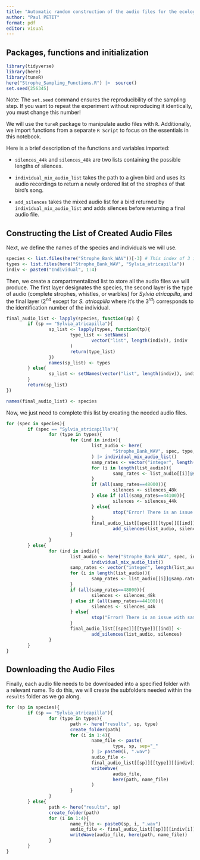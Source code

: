 ---
title: "Automatic random construction of the audio files for the ecology practical"
author: "Paul PETIT"
format: pdf
editor: visual
---

::: {style="text-align: left"}
## Packages, functions and initialization

```{r setup, include=FALSE}
library(tidyverse)
library(here)
library(tuneR)
here("Strophe_Sampling_Functions.R") |>  source()
set.seed(256345)
```

Note: The `set.seed` command ensures the reproducibility of the sampling step.
If you want to repeat the experiment without reproducing it identically, you must change this number!

We will use the `tuneR` package to manipulate audio files with `R`.
Additionally, we import functions from a separate `R Script` to focus on the essentials in this notebook.

Here is a brief description of the functions and variables imported:

- `silences_44k` and `silences_48k` are two lists containing the possible lengths of silences.

- `individual_mix_audio_list` takes the path to a given bird and uses its audio recordings to return a newly ordered list of the strophes of that bird's song.

- `add_silences` takes the mixed audio list for a bird returned by `individual_mix_audio_list` and adds silences before returning a final audio file.

## Constructing the List of Created Audio Files

Next, we define the names of the species and individuals we will use.

```{r variables}
species <- list.files(here("Strophe_Bank_WAV"))[-3] # This index of 3 is because the third file should be Simplified_Names_File.md but if it's not the case, change it.
types <- list.files(here("Strophe_Bank_WAV", "Sylvia_atricapilla"))
indiv <- paste0("Individual", 1:4)
```

Then, we create a compartmentalized list to store all the audio files we will produce.
The first layer designates the species, the second layer is the type of audio (complete strophes, whistles, or warbles) for *Sylvia atricapilla*, and the final layer ($2^{nd}$ except for *S. atricapilla* where it's the $3^{rd}$) corresponds to the identification number of the individual.

```{r storage_list}
final_audio_list <- lapply(species, function(sp) {
        if (sp == "Sylvia_atricapilla"){
                sp_list <- lapply(types, function(tp){
                        type_list <- setNames(
                                vector("list", length(indiv)), indiv
                        )
                        return(type_list)
                })
                names(sp_list) <- types
        } else{
                sp_list <- setNames(vector("list", length(indiv)), indiv)
        }
        return(sp_list)
})

names(final_audio_list) <- species
```

Now, we just need to complete this list by creating the needed audio files.

```{r}
for (spec in species){
        if (spec == "Sylvia_atricapilla"){
                for (type in types){
                        for (ind in indiv){
                                list_audio <- here(
                                        "Strophe_Bank_WAV", spec, type, ind
                                ) |> individual_mix_audio_list()
                                samp_rates <- vector("integer", length(list_audio))
                                for (i in length(list_audio)){
                                        samp_rates <- list_audio[[i]]@samp.rate
                                }
                                if (all(samp_rates==48000)){
                                        silences <- silences_48k
                                } else if (all(samp_rates==44100)){
                                        silences <- silences_44k
                                } else{
                                        stop("Error! There is an issue with sampling rates values.")
                                }
                                final_audio_list[[spec]][[type]][[ind]] <-
                                        add_silences(list_audio, silences)
                        }
                }
        } else{
                for (ind in indiv){
                        list_audio <- here("Strophe_Bank_WAV", spec, ind) |>
                                individual_mix_audio_list()
                        samp_rates <- vector("integer", length(list_audio))
                        for (i in length(list_audio)){
                                samp_rates <- list_audio[[i]]@samp.rate
                        }
                        if (all(samp_rates==48000)){
                                silences <- silences_48k
                        } else if (all(samp_rates==44100)){
                                silences <- silences_44k
                        } else{
                                stop("Error! There is an issue with sampling rates values.")
                        }
                        final_audio_list[[spec]][[type]][[ind]] <-
                                add_silences(list_audio, silences)
                }
        }
}
```

## Downloading the Audio Files

Finally, each audio file needs to be downloaded into a specified folder with a relevant name.
To do this, we will create the subfolders needed within the `results` folder as we go along.

```{r}
for (sp in species){
        if (sp == "Sylvia_atricapilla"){
                for (type in types){
                        path <- here("results", sp, type)
                        create_folder(path)
                        for (i in 1:4){
                                name_file <- paste(
                                        type, sp, sep="_"
                                ) |> paste0(i, ".wav")
                                audio_file <-
                                final_audio_list[[sp]][[type]][[indiv[i]]]
                                writeWave(
                                        audio_file,
                                        here(path, name_file)
                                )
                        }
                }
        } else{
                path <- here("results", sp)
                create_folder(path)
                for (i in 1:4){
                        name_file <- paste0(sp, i, ".wav")
                        audio_file <- final_audio_list[[sp]][[indiv[i]]]
                        writeWave(audio_file, here(path, name_file))
                }
        }
}
```
:::
